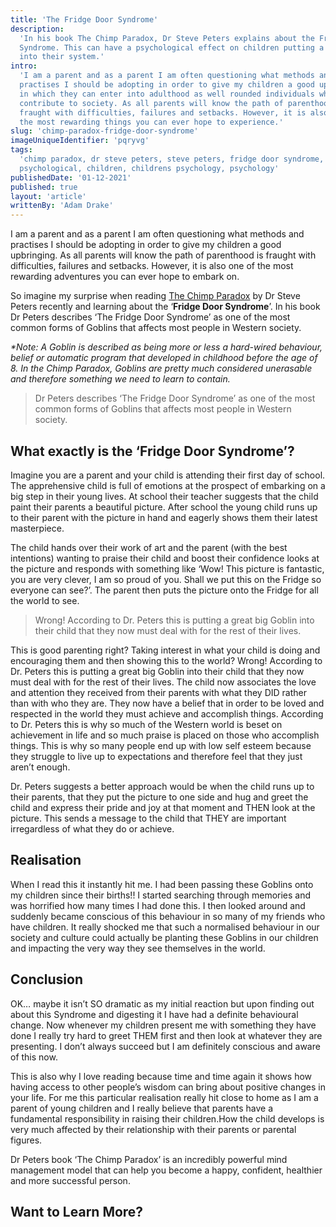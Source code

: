 ```yaml
---
title: 'The Fridge Door Syndrome'
description:
  'In his book The Chimp Paradox, Dr Steve Peters explains about the Fridge Door
  Syndrome. This can have a psychological effect on children putting a Goblin
  into their system.'
intro:
  'I am a parent and as a parent I am often questioning what methods and
  practises I should be adopting in order to give my children a good upbringing
  in which they can enter into adulthood as well rounded individuals who can
  contribute to society. As all parents will know the path of parenthood is
  fraught with difficulties, failures and setbacks. However, it is also one of
  the most rewarding things you can ever hope to experience.'
slug: 'chimp-paradox-fridge-door-syndrome'
imageUniqueIdentifier: 'pqryvg'
tags:
  'chimp paradox, dr steve peters, steve peters, fridge door syndrome,
  psychological, children, childrens psychology, psychology'
publishedDate: '01-12-2021'
published: true
layout: 'article'
writtenBy: 'Adam Drake'
---
```


I am a parent and as a parent I am often questioning what methods and practises
I should be adopting in order to give my children a good upbringing. As all
parents will know the path of parenthood is fraught with difficulties, failures
and setbacks. However, it is also one of the most rewarding adventures you can
ever hope to embark on.

So imagine my surprise when reading
[The Chimp Paradox](https://www.amazon.com/gp/product/039916359X/ref=as_li_tl?ie=UTF8&camp=1789&creative=9325&creativeASIN=039916359X&linkCode=as2&tag=paperbacktrav-20&linkId=c4af00df2a368dc98ac2f6dffcff25e1)
by Dr Steve Peters recently and learning about the ‘**Fridge Door Syndrome**’.
In his book Dr Peters describes ‘The Fridge Door Syndrome’ as one of the most
common forms of Goblins that affects most people in Western society.

_\*Note: A Goblin is described as being more or less a hard-wired behaviour,
belief or automatic program that developed in childhood before the age of 8. In
the Chimp Paradox, Goblins are pretty much considered unerasable and therefore
something we need to learn to contain._

> Dr Peters describes ‘The Fridge Door Syndrome’ as one of the most common forms
> of Goblins that affects most people in Western society.

## What exactly is the ‘Fridge Door Syndrome’?

Imagine you are a parent and your child is attending their first day of school.
The apprehensive child is full of emotions at the prospect of embarking on a big
step in their young lives. At school their teacher suggests that the child paint
their parents a beautiful picture. After school the young child runs up to their
parent with the picture in hand and eagerly shows them their latest masterpiece.

The child hands over their work of art and the parent (with the best intentions)
wanting to praise their child and boost their confidence looks at the picture
and responds with something like ‘Wow! This picture is fantastic, you are very
clever, I am so proud of you. Shall we put this on the Fridge so everyone can
see?’. The parent then puts the picture onto the Fridge for all the world to
see.

<Image960x660
  src="fridge-door-image_ueisw8"
  altText="Child drawing a picture"
  imageCategory="articles"
/>

> Wrong! According to Dr. Peters this is putting a great big Goblin into their
> child that they now must deal with for the rest of their lives.

This is good parenting right? Taking interest in what your child is doing and
encouraging them and then showing this to the world? Wrong! According to Dr.
Peters this is putting a great big Goblin into their child that they now must
deal with for the rest of their lives. The child now associates the love and
attention they received from their parents with what they DID rather than with
who they are. They now have a belief that in order to be loved and respected in
the world they must achieve and accomplish things. According to Dr. Peters this
is why so much of the Western world is beset on achievement in life and so much
praise is placed on those who accomplish things. This is why so many people end
up with low self esteem because they struggle to live up to expectations and
therefore feel that they just aren’t enough.

Dr. Peters suggests a better approach would be when the child runs up to their
parents, that they put the picture to one side and hug and greet the child and
express their pride and joy at that moment and THEN look at the picture. This
sends a message to the child that THEY are important irregardless of what they
do or achieve.

## Realisation

When I read this it instantly hit me. I had been passing these Goblins onto my
children since their births!! I started searching through memories and was
horrified how many times I had done this. I then looked around and suddenly
became conscious of this behaviour in so many of my friends who have children.
It really shocked me that such a normalised behaviour in our society and culture
could actually be planting these Goblins in our children and impacting the very
way they see themselves in the world.

## Conclusion

OK… maybe it isn’t SO dramatic as my initial reaction but upon finding out about
this Syndrome and digesting it I have had a definite behavioural change. Now
whenever my children present me with something they have done I really try hard
to greet THEM first and then look at whatever they are presenting. I don’t
always succeed but I am definitely conscious and aware of this now.

This is also why I love reading because time and time again it shows how having
access to other people’s wisdom can bring about positive changes in your life.
For me this particular realisation really hit close to home as I am a parent of
young children and I really believe that parents have a fundamental
responsibility in raising their children.How the child develops is very much
affected by their relationship with their parents or parental figures.

Dr Peters book ‘The Chimp Paradox’ is an incredibly powerful mind management
model that can help you become a happy, confident, healthier and more successful
person.

## Want to Learn More?

<Image266x400
  src="steve-peters-the-chimp-paradox_hgejsl"
  altText="The Chimp Paradox: Dr Steve Peters."
  imageCategory="book-summaries"
/>

<Box textAlign="center">
  <AmazonCta link="https://www.amazon.com/gp/product/039916359X/ref=as_li_tl?ie=UTF8&camp=1789&creative=9325&creativeASIN=039916359X&linkCode=as2&tag=paperbacktrav-20&linkId=c4af00df2a368dc98ac2f6dffcff25e1" />
</Box>
